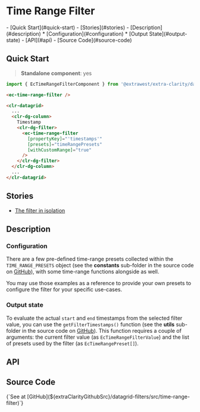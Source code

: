 


<style>{docsStylePatch}</style>

<Meta of={ComponentStories} name="Overview" />

# Time Range Filter

<div className="table-of-contents">
  - [Quick Start](#quick-start) - [Stories](#stories) - [Description](#description) *
  [Configuration](#configuration) * [Output State](#output-state) - [API](#api) - [Source
  Code](#source-code)
</div>

## Quick Start

> **Standalone component**: yes

```typescript
import { EcTimeRangeFilterComponent } from '@extrawest/extra-clarity/datagrid-filters';
```

```html
<ec-time-range-filter />
```

```html
<clr-datagrid>
  ...
  <clr-dg-column>
    Timestamp
    <clr-dg-filter>
      <ec-time-range-filter
        [propertyKey]="'timestamps'"
        [presets]="timeRangePresets"
        [withCustomRange]="true"
      />
    </clr-dg-filter>
  </clr-dg-column>
  ...
</clr-datagrid>
```

## Stories

- [The filter in isolation](/story/components-datagrid-filters-time-range-filter--filter-itself-story)

## Description

### Configuration

There are a few pre-defined time-range presets collected within the `TIME_RANGE_PRESETS` object
(see the **constants** sub-folder in the source code on [GitHub](#source-code)), with some
time-range functions alongside as well.

You may use those examples as a reference to provide your own presets to configure the filter
for your specific use-cases.

### Output state

To evaluate the actual `start` and `end` timestamps from the selected filter value, you can use the
`getFilterTimestamps()` function (see the **utils** sub-folder in the source code on
[GitHub](#source-code)). This function requires a couple of arguments: the current filter value
(as `EcTimeRangeFilterValue`) and the list of presets used by the filter (as `EcTimeRangePreset[]`).

## API

<ArgTypes sort="requiredFirst" />

## Source Code

<Markdown>
  {`See at [GitHub](${extraClarityGithubSrc}/datagrid-filters/src/time-range-filter)`}
</Markdown>
